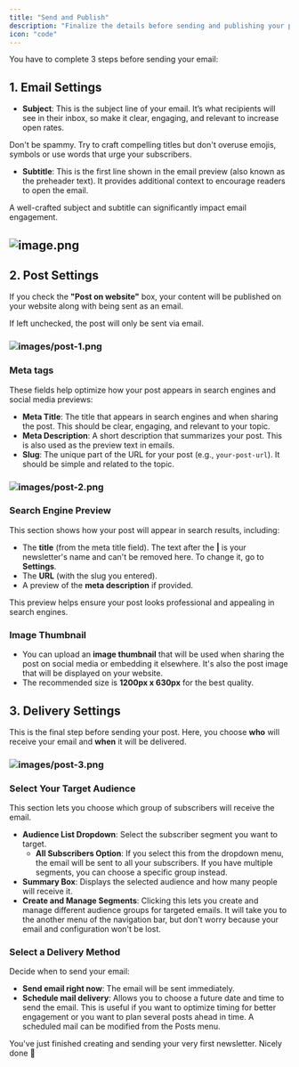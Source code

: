 ```yaml
---
title: "Send and Publish"
description: "Finalize the details before sending and publishing your post"
icon: "code"
---
```


You have to complete 3 steps before sending your email:

## 1. Email Settings

- **Subject**: This is the subject line of your email. It’s what recipients will see in their inbox, so make it clear, engaging, and relevant to increase open rates.

<Warning>
  Don't be spammy. Try to craft compelling titles but don't overuse emojis, symbols or use words that urge your subscribers.
</Warning>

- **Subtitle**: This is the first line shown in the email preview (also known as the preheader text). It provides additional context to encourage readers to open the email.

A well-crafted subject and subtitle can significantly impact email engagement.

## ![image.png](/image.png)

## 2. Post Settings

If you check the **"Post on website"** box, your content will be published on your website along with being sent as an email.

If left unchecked, the post will only be sent via email.

### ![images/post-1.png](/images/post-1.png)

### Meta tags

These fields help optimize how your post appears in search engines and social media previews:

- **Meta Title**: The title that appears in search engines and when sharing the post. This should be clear, engaging, and relevant to your topic.
- **Meta Description**: A short description that summarizes your post. This is also used as the preview text in emails.
- **Slug**: The unique part of the URL for your post (e.g., `your-post-url`). It should be simple and related to the topic.

### ![images/post-2.png](/post-2.png)

### Search Engine Preview

This section shows how your post will appear in search results, including:

- The **title** (from the meta title field). The text after the **|** is your newsletter's name and can't be removed here. To change it, go to **Settings**.
- The **URL** (with the slug you entered).
- A preview of the **meta description** if provided.

This preview helps ensure your post looks professional and appealing in search engines.

### Image Thumbnail

- You can upload an **image thumbnail** that will be used when sharing the post on social media or embedding it elsewhere. It's also the post image that will be displayed on your website.
- The recommended size is **1200px x 630px** for the best quality.

## 3. Delivery Settings

This is the final step before sending your post. Here, you choose **who** will receive your email and **when** it will be delivered.

### ![images/post-3.png](/images/post-3.png)

### Select Your Target Audience

This section lets you choose which group of subscribers will receive the email.

- **Audience List Dropdown**: Select the subscriber segment you want to target.
  - **All Subscribers Option**: If you select this from the dropdown menu, the email will be sent to all your subscribers. If you have multiple segments, you can choose a specific group instead.
- **Summary Box**: Displays the selected audience and how many people will receive it.
- **Create and Manage Segments**: Clicking this lets you create and manage different audience groups for targeted emails. It will take you to the another menu of the navigation bar, but don't worry because your email and configuration won't be lost.

### Select a Delivery Method

Decide when to send your email:

- **Send email right now**: The email will be sent immediately.
- **Schedule mail delivery**: Allows you to choose a future date and time to send the email. This is useful if you want to optimize timing for better engagement or you want to plan several posts ahead in time. A scheduled mail can be modified from the Posts menu.

You've just finished creating and sending your very first newsletter. Nicely done 🥳